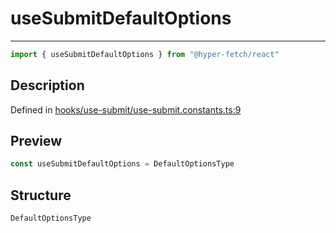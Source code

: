 

# useSubmitDefaultOptions

<div class="api-docs__separator" data-reactroot="">

---

</div><div class="api-docs__import" data-reactroot="">

```ts
import { useSubmitDefaultOptions } from "@hyper-fetch/react"
```

</div><div class="api-docs__section">

## Description

</div><div class="api-docs__description"><span class="api-docs__do-not-parse">



</span></div><p class="api-docs__definition">

Defined in [hooks/use-submit/use-submit.constants.ts:9](https://github.com/BetterTyped/hyper-fetch/blob/cc329b91/packages/react/src/hooks/use-submit/use-submit.constants.ts#L9)

</p><div class="api-docs__section">

## Preview

</div><div class="api-docs__preview var">

```ts
const useSubmitDefaultOptions = DefaultOptionsType
```

</div><div class="api-docs__section">

## Structure

</div><div class="api-docs__returns">

```ts
DefaultOptionsType
```

</div>